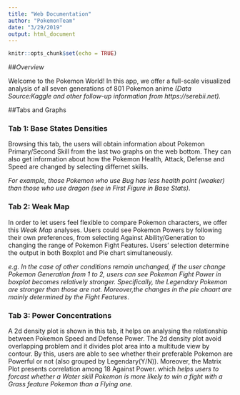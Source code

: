 ```yaml
---
title: "Web Documentation"
author: "PokemonTeam"
date: "3/29/2019"
output: html_document
---
```


```r
knitr::opts_chunk$set(echo = TRUE)
```

##*Overview*

Welcome to the Pokemon World! In this app, we offer a full-scale visualized analysis of all seven generations of 801 Pokemon anime _(Data Source:Kaggle and other follow-up information from https://serebii.net)._  

##Tabs and Graphs

### Tab 1: Base States Densities
Browsing this tab, the users will obtain information about Pokemon Primary/Second Skill from the last two graphs on the web bottom. They can also get information about how the Pokemon Health, Attack, Defense and Speed are changed by selecting differnet skills. 

_For example, those Pokemon who use Bug has less health point (weaker) than those who use dragon (see in First Figure in Base Stats)_.  

### Tab 2: Weak Map

In order to let users feel flexible to compare Pokemon characters, we offer this *Weak Map* analyses. Users could see Pokemon Powers by following their own preferences, from selecting Against Ability/Generation to changing the range of Pokemon Fight Features. Users' selection determine the output in both Boxplot and Pie chart simultaneously. 

_e.g. In the case of other conditions remain unchanged, if the user change Pokemon Generation from 1 to 2, users can see Pokemon Fight Power in boxplot becomes relatively stronger. Specifically, the Legendary Pokemon are stronger than those are not. Moreover,the changes in the pie chaart are mainly determined by the Fight Features_.

### Tab 3: Power Concentrations

A 2d density plot is shown in this tab, it helps on analysing the relationship between Pokemon Speed and Defense Power. The 2d density plot avoid overlapping problem and it divides plot area into a multitude view by contour. By this, users are able to see whether their preferable Pokemon are Powerful or not (also grouped by Legendary(Y/N)). Moreover, the Matrix Plot presents correlation among 18 Against Power. which _helps users to forcast whether a Water skill Pokemon is more likely to win a fight with a Grass feature Pokemon than a Flying one_.




